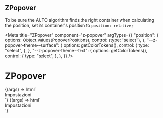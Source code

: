 
## ZPopover

To be sure the AUTO algorithm finds the right container when calculating the position, set its container's position to `position: relative;`

<Meta
  title="ZPopover"
  component="z-popover"
  argTypes={{
    "position": {
      options: Object.values(PopoverPositions),
      control: {type: "select"},
    },
    "--z-popover-theme--surface": {
      options: getColorTokens(),
      control: {
        type: "select",
      },
    },
    "--z-popover-theme--text": {
      options: getColorTokens(),
      control: {
        type: "select",
      },
    },
  }}
/>

# ZPopover

<Canvas>
  <Story
    name="contextual-menu-like"
    args={{
      "position": PopoverPositions.RIGHT_BOTTOM,
      "--z-popover-theme--surface": "var(--color-surface01)",
      "--z-popover-theme--text": "var(--color-text01)",
    }}
  >
    {(args) => html`
      <div class="popover-container">
        <z-popover
          .position=${args.position}
          bind-to="#icon"
          style=${styleMap({
            "--z-popover-theme--surface": `var(${args["--z-popover-theme--surface"]})`,
            "--z-popover-theme--text": `var(${args["--z-popover-theme--text"]})`,
          })}
        >
          <div class="container">
            <z-button
              slot="trigger"
              icon="gear"
            >
              Impostazioni
            </z-button>
          </div>
        </z-popover>
        <z-icon
          id="icon"
          name="plus-square-filled"
        ></z-icon>
      </div>
      <script>
        var iconTrigger = document.querySelector("#icon");
        var popover = document.querySelector("z-popover");
        iconTrigger.addEventListener("click", () => {
          if (popover.open) {
            popover.open = false;
          } else {
            popover.open = true;
          }
        });
      </script>
    `}
  </Story>
</Canvas>

<Canvas>
  <Story
    name="tooltip-like"
    args={{
      "position": PopoverPositions.RIGHT,
      "--z-popover-theme--surface": "var(--color-surface01)",
      "--z-popover-theme--text": "var(--color-text01)",
    }}
  >
    {(args) => html`
      <div class="popover-container popover-container-tooltip">
        <z-popover
          .position=${args.position}
          center
          show-arrow
          bind-to="#icon"
          style=${styleMap({
            "--z-popover-theme--surface": `var(${args["--z-popover-theme--surface"]})`,
            "--z-popover-theme--text": `var(${args["--z-popover-theme--text"]})`,
          })}
        >
          <div class="container">
            <z-button
              slot="trigger"
              icon="gear"
            >
              Impostazioni
            </z-button>
          </div>
        </z-popover>
        <z-icon
          id="icon"
          name="plus-square-filled"
        ></z-icon>
      </div>
      <script>
        document.querySelector("#icon").addEventListener("click", () => {
          if (document.querySelector("z-popover").open) {
            document.querySelector("z-popover").open = false;
          } else {
            document.querySelector("z-popover").open = true;
          }
        });
      </script>
    `}
  </Story>
</Canvas>

<ArgsTable of="z-popover" />
